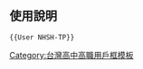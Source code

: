 {{Userbox
| id       = 內湖高中
| id-c     = white
| info     = 這個-{zh-hans:用户; zh-hant:使用者; zh-hk:用戶;}-是'''[[臺北市立內湖高級中學]]'''的學生、校友或教職人員。
| info-c   = #fefefe
| info-s   = 9
| border-c = brown
}}
<noinclude><includeonly>[[Category:台北市立內湖高級中學維基人|{{PAGENAME}}]]</includeonly>
<div style="clear: both;"></div>

== 使用說明 ==
<pre>
{{User NHSH-TP}}
</pre>

[[Category:台灣高中高職用戶框模板]]
</noinclude>
